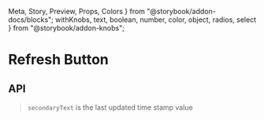   Meta,
  Story,
  Preview,
  Props,
  Colors
} from "@storybook/addon-docs/blocks";
  withKnobs,
  text,
  boolean,
  number,
  color,
  object,
  radios,
  select
} from "@storybook/addon-knobs";


<Meta title='UI|Buttons'/>

# Refresh Button

<Preview withSource='none'>
    <Story name="RefreshButton" parameters={{ decorators: [withKnobs] }}>
        <RefreshButton 
            isDisabled={boolean('Disabled',false,'Prop')}
            isLoading={boolean('Loading',false,'Prop')}
            label={text('Label','Refresh','Prop')}
            loadingLabel={text('Loading Label','Refreshing...','Prop')}
            secondaryText={text('Secondary Label','03 06 2019','Prop')}
            btnBg={color('Background',colors.transparent,'Style')}
            disabledColor={color('Inactive color',colors.brown_grey_one,'Style')}
            activeColor={color('ActiveColor color',colors.blueberry,'Style')}
        />
    </Story>
</Preview>

## API

> `secondaryText` is the last updated time stamp value

<Props of={RefreshButton}/>
